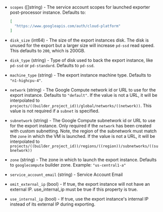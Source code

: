<!-- Code generated from the comments of the Config struct in post-processor/googlecompute-export/post-processor.go; DO NOT EDIT MANUALLY -->

- `scopes` ([]string) - The service account scopes for launched exporter post-processor instance.
  Defaults to:
  
  ```json
  [
    "https://www.googleapis.com/auth/cloud-platform"
  ]
  ```

- `disk_size` (int64) - The size of the export instances disk.
  The disk is unused for the export but a larger size will increase `pd-ssd` read speed.
  This defaults to `200`, which is 200GB.

- `disk_type` (string) - Type of disk used to back the export instance, like
  `pd-ssd` or `pd-standard`. Defaults to `pd-ssd`.

- `machine_type` (string) - The export instance machine type. Defaults to `"n1-highcpu-4"`.

- `network` (string) - The Google Compute network id or URL to use for the export instance.
  Defaults to `"default"`. If the value is not a URL, it
  will be interpolated to `projects/((builder_project_id))/global/networks/((network))`.
  This value is not required if a `subnet` is specified.

- `subnetwork` (string) - The Google Compute subnetwork id or URL to use for
  the export instance. Only required if the `network` has been created with
  custom subnetting. Note, the region of the subnetwork must match the
  `zone` in which the VM is launched. If the value is not a URL,
  it will be interpolated to
  `projects/((builder_project_id))/regions/((region))/subnetworks/((subnetwork))`

- `zone` (string) - The zone in which to launch the export instance. Defaults
  to `googlecompute` builder zone. Example: `"us-central1-a"`

- `service_account_email` (string) - Service Account Email

- `omit_external_ip` (bool) - If true, the export instance will not have an external IP. use_internal_ip must
  be true if this property is true.

- `use_internal_ip` (bool) - If true, use the export instance's internal IP instead of its external IP
  during exporting.

<!-- End of code generated from the comments of the Config struct in post-processor/googlecompute-export/post-processor.go; -->
